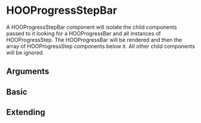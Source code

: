 
<Meta of={HooProgressStepBarStories} />

# HOOProgressStepBar

A HOOProgressStepBar component will isolate the child components passed to it looking for a HOOProgressBar and all instances of HOOProgressStep. The HOOProgressBar will be rendered and then the array of HOOProgressStep components below it. All other child components will be ignored.

## Arguments

<ArgTypes of={HOOProgressStepBar} />

## Basic

<Canvas of={HooProgressStepBarStories.Basic} />

## Extending

<Canvas of={HooProgressStepBarStories.Extending} />
